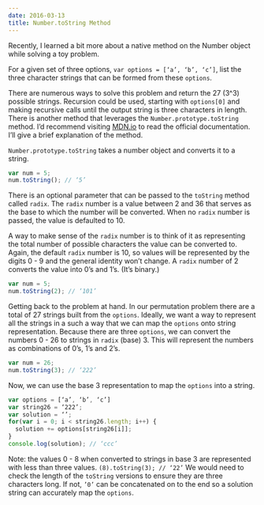 ```yaml
---
date: 2016-03-13
title: Number.toString Method
---
```


Recently, I learned a bit more about a native method on the Number object while solving a toy problem.

For a given set of three options, `var options = [‘a’, ‘b’, ‘c’]`, list the three character strings that can be formed from these `options`.

There are numerous ways to solve this problem and return the 27 (3^3) possible strings. Recursion could be used, starting with `options[0]` and making recursive calls until the output string is three characters in length. There is another method that leverages the `Number.prototype.toString` method. I’d recommend visiting [MDN.io](https://developer.mozilla.org/en-US/docs/Web/JavaScript/Reference/Global_Objects/Number/toString) to read the official documentation. I’ll give a brief explanation of the method.

`Number.prototype.toString` takes a number object and converts it to a string.

```javascript
var num = 5;
num.toString(); // ‘5’
```

There is an optional parameter that can be passed to the `toString` method called `radix`. The `radix` number is a value between 2 and 36 that serves as the base to which the number will be converted. When no `radix` number is passed, the value is defaulted to 10.

A way to make sense of the `radix` number is to think of it as representing the total number of possible characters the value can be converted to. Again, the default `radix` number is 10, so values will be represented by the digits 0 - 9 and the general identity won’t change. A `radix` number of 2 converts the value into 0’s and 1’s. (It’s binary.)

```javascript
var num = 5;
num.toString(2); // ‘101’
```

Getting back to the problem at hand. In our permutation problem there are a total of 27 strings built from the `options`. Ideally, we want a way to represent all the strings in a such a way that we can map the `options` onto string representation.
Because there are three `options`, we can convert the numbers 0 - 26 to strings in `radix` (base) 3. This will represent the numbers as combinations of 0’s, 1’s and 2’s.

```javascript
var num = 26;
num.toString(3); // ‘222’
```

Now, we can use the base 3 representation to map the `options` into a string.

```javascript
var options = [‘a’, ‘b’, ‘c’]
var string26 = ‘222’;
var solution = ‘’;
for(var i = 0; i < string26.length; i++) {
  solution += options[string26[i]];
}
console.log(solution); // ‘ccc’
```

Note: the values 0 - 8 when converted to strings in base 3 are represented with less than three values. `(8).toString(3); // ‘22’` We would need to check the length of the `toString` versions to ensure they are three characters long. If not, `’0’` can be concatenated on to the end so a solution string can accurately map the `options`.
